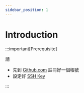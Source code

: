 ```yaml
---
sidebar_position: 1
---
```


# Introduction

:::important[Prerequisite]

請

- 先到 [Github.com](https://github.com/) 註冊好一個帳號
- 設定好 [SSH Key](https://docs.github.com/en/authentication/connecting-to-github-with-ssh/generating-a-new-ssh-key-and-adding-it-to-the-ssh-agent)

:::

